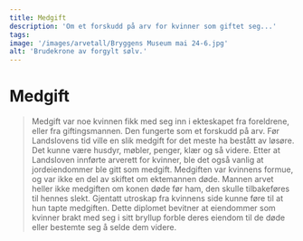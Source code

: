 ```yaml
---
title: Medgift
description: 'Om et forskudd på arv for kvinner som giftet seg...'
tags:
image: '/images/arvetall/Bryggens Museum mai 24-6.jpg'
alt: 'Brudekrone av forgylt sølv.'
---
```



# Medgift

<Blockquote 
    quote='«En kvinne skal ikke gis med mer hjemmefra i klær enn en tredjedel av medgiften. Det giftingsmannen gir mer med hjemmefra, skal være i slike ting som er til inntekt og avkastning for den som får kvinnen.»'
    footer='Arvetallet, kapittel 1' />


<Container stil="initial side">
    Medgift var noe kvinnen fikk med seg inn i ekteskapet fra foreldrene, eller fra giftingsmannen. Den fungerte som et forskudd på arv. Før Landslovens tid ville en slik medgift for det meste ha bestått av løsøre. Det kunne være husdyr, møbler, penger, klær og så videre. Etter at Landsloven innførte arverett for kvinner, ble det også vanlig at jordeiendommer ble gitt som medgift. Medgiften var kvinnens formue, og var ikke en del av skiftet om ektemannen døde. Mannen arvet heller ikke medgiften om konen døde før ham, den skulle tilbakeføres til hennes slekt. Gjentatt utroskap fra kvinnens side kunne føre til at hun tapte medgiften.
</Container>

<Work id="ubb-diplom-0262"> 
Dette diplomet bevitner at eiendommer som kvinner brakt med seg i sitt bryllup forble deres eiendom til de døde eller bestemte seg å selde dem videre.
</Work>

